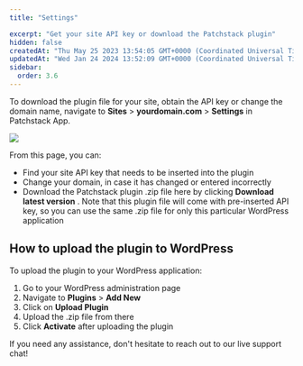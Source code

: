 ```yaml
---
title: "Settings"

excerpt: "Get your site API key or download the Patchstack plugin"
hidden: false
createdAt: "Thu May 25 2023 13:54:05 GMT+0000 (Coordinated Universal Time)"
updatedAt: "Wed Jan 24 2024 13:52:09 GMT+0000 (Coordinated Universal Time)"
sidebar:
  order: 3.6
---
```


To download the plugin file for your site, obtain the API key or change the domain name, navigate to **Sites** > **yourdomain.com** > **Settings** in Patchstack App.

![](@images/patchstack-site-settings.png)

From this page, you can: 
 - Find your site API key that needs to be inserted into the plugin
 - Change your domain, in case it has changed or entered incorrectly
 - Download the Patchstack plugin .zip file here by clicking **Download latest version** . Note that this plugin file will come with pre-inserted API key, so you can use the same .zip file for only this particular WordPress application

## How to upload the plugin to WordPress

To upload the plugin to your WordPress application:
<Steps>
1. Go to your WordPress administration page
2. Navigate to **Plugins** > **Add New**
3. Click on **Upload Plugin**
4. Upload the .zip file from there
5. Click **Activate** after uploading the plugin
</Steps>
If you need any assistance, don't hesitate to reach out to our live support chat!
